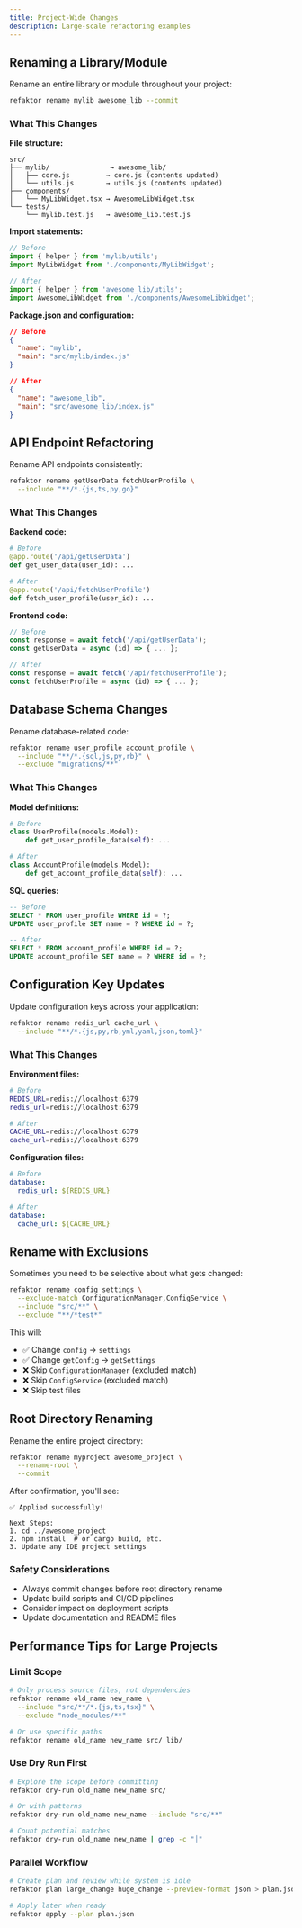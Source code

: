 ```yaml
---
title: Project-Wide Changes
description: Large-scale refactoring examples
---
```


## Renaming a Library/Module

Rename an entire library or module throughout your project:

```bash
refaktor rename mylib awesome_lib --commit
```

### What This Changes

**File structure:**
```
src/
├── mylib/               → awesome_lib/
│   ├── core.js         → core.js (contents updated)
│   └── utils.js        → utils.js (contents updated)
├── components/
│   └── MyLibWidget.tsx → AwesomeLibWidget.tsx
└── tests/
    └── mylib.test.js   → awesome_lib.test.js
```

**Import statements:**
```js
// Before
import { helper } from 'mylib/utils';
import MyLibWidget from './components/MyLibWidget';

// After
import { helper } from 'awesome_lib/utils';
import AwesomeLibWidget from './components/AwesomeLibWidget';
```

**Package.json and configuration:**
```json
// Before
{
  "name": "mylib",
  "main": "src/mylib/index.js"
}

// After
{
  "name": "awesome_lib", 
  "main": "src/awesome_lib/index.js"
}
```

## API Endpoint Refactoring

Rename API endpoints consistently:

```bash
refaktor rename getUserData fetchUserProfile \
  --include "**/*.{js,ts,py,go}"
```

### What This Changes

**Backend code:**
```python
# Before
@app.route('/api/getUserData')
def get_user_data(user_id): ...

# After
@app.route('/api/fetchUserProfile')  
def fetch_user_profile(user_id): ...
```

**Frontend code:**
```js
// Before
const response = await fetch('/api/getUserData');
const getUserData = async (id) => { ... };

// After
const response = await fetch('/api/fetchUserProfile');
const fetchUserProfile = async (id) => { ... };
```

## Database Schema Changes

Rename database-related code:

```bash
refaktor rename user_profile account_profile \
  --include "**/*.{sql,js,py,rb}" \
  --exclude "migrations/**"
```

### What This Changes

**Model definitions:**
```python
# Before
class UserProfile(models.Model):
    def get_user_profile_data(self): ...

# After
class AccountProfile(models.Model):
    def get_account_profile_data(self): ...
```

**SQL queries:**
```sql
-- Before
SELECT * FROM user_profile WHERE id = ?;
UPDATE user_profile SET name = ? WHERE id = ?;

-- After
SELECT * FROM account_profile WHERE id = ?;
UPDATE account_profile SET name = ? WHERE id = ?;
```

## Configuration Key Updates

Update configuration keys across your application:

```bash
refaktor rename redis_url cache_url \
  --include "**/*.{js,py,rb,yml,yaml,json,toml}"
```

### What This Changes

**Environment files:**
```bash
# Before
REDIS_URL=redis://localhost:6379
redis_url=redis://localhost:6379

# After  
CACHE_URL=redis://localhost:6379
cache_url=redis://localhost:6379
```

**Configuration files:**
```yaml
# Before
database:
  redis_url: ${REDIS_URL}

# After
database:
  cache_url: ${CACHE_URL}
```

## Rename with Exclusions

Sometimes you need to be selective about what gets changed:

```bash
refaktor rename config settings \
  --exclude-match ConfigurationManager,ConfigService \
  --include "src/**" \
  --exclude "**/*test*"
```

This will:
- ✅ Change `config` → `settings`
- ✅ Change `getConfig` → `getSettings`  
- ❌ Skip `ConfigurationManager` (excluded match)
- ❌ Skip `ConfigService` (excluded match)
- ❌ Skip test files

## Root Directory Renaming

Rename the entire project directory:

```bash
refaktor rename myproject awesome_project \
  --rename-root \
  --commit
```

After confirmation, you'll see:
```
✅ Applied successfully! 

Next Steps:
1. cd ../awesome_project
2. npm install  # or cargo build, etc.
3. Update any IDE project settings
```

### Safety Considerations

- Always commit changes before root directory rename
- Update build scripts and CI/CD pipelines
- Consider impact on deployment scripts
- Update documentation and README files

## Performance Tips for Large Projects

### Limit Scope
```bash
# Only process source files, not dependencies
refaktor rename old_name new_name \
  --include "src/**/*.{js,ts,tsx}" \
  --exclude "node_modules/**"

# Or use specific paths
refaktor rename old_name new_name src/ lib/
```

### Use Dry Run First
```bash
# Explore the scope before committing
refaktor dry-run old_name new_name src/

# Or with patterns
refaktor dry-run old_name new_name --include "src/**"

# Count potential matches
refaktor dry-run old_name new_name | grep -c "│"
```

### Parallel Workflow
```bash
# Create plan and review while system is idle
refaktor plan large_change huge_change --preview-format json > plan.json

# Apply later when ready  
refaktor apply --plan plan.json
```
